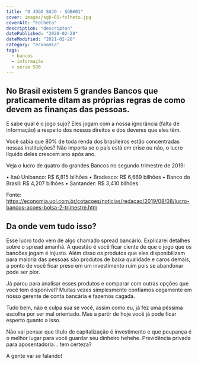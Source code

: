 ```yaml
---
title: "O JOGO SUJO - SGB#01"
cover: images/sgb-01-folheto.jpg
coverAlt: "Folheto"
description: "descripton"
datePublished: "2020-02-28"
dateModified: "2021-02-28"
category: "economia"
tags:
  - bancos
  - informação
  - série SGB
---
```


## No Brasil existem 5 grandes Bancos que praticamente ditam as próprias regras de como devem as finanças das pessoas. 

E sabe qual é o jogo sujo? Eles jogam com a nossa ignorância (falta de informação) a respeito dos nossos direitos e dos deveres que eles têm.

Você sabia que 80% de toda renda dos brasileiros estão concentradas nessas instituições? Não importa se o país está em crise ou não, o lucro líquido deles crescem ano após ano. 

Veja o lucro de quatro do grandes Bancos no segundo trimestre de 2019: 

• Itaú Unibanco: R$ 6,815 bilhões
• Bradesco: R$ 6,669 bilhões
• Banco do Brasil: R$ 4,207 bilhões
• Santander: R$ 3,410 bilhões 

Fonte: 
https://economia.uol.com.br/cotacoes/noticias/redacao/2019/08/08/lucro-bancos-acoes-bolsa-2-trimestre.htm  


## Da onde vem tudo isso?

Esse lucro todo vem de algo chamado spread bancário. Explicarei detalhes sobre o spread amanhã. A questão é você ficar ciente de que o jogo que os bancões jogam é injusto. Além disso os produtos que eles disponibilizam para maioria das pessoas são produtos de baixa qualidade e caros demais, a ponto de você ficar preso em um investimento ruim pois se abandonar pode ser pior.  


Já parou para analisar esses produtos e comparar com outras opções que você tem disponível? Muitas vezes simplesmente confiamos cegamente em nosso gerente de conta bancária e fazemos cagada.

Tudo bem, não é culpa sua se você, assim como eu, já fez uma péssima escolha por ser mal orientado. Mas a partir de hoje você já pode ficar esperto quanto a isso. 

Não vai pensar que título de capitalização é investimento e que poupança é o melhor lugar para você guardar seu dinheiro hehehe. Previdência privada para aposentadoria... tem certeza? 

A gente vai se falando!

